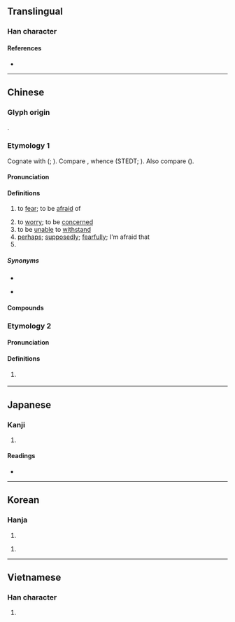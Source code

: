 {{character info}}
==Translingual==

===Han character===
{{Han char|rn=61|rad=心|as=05|sn=8|four=96000|canj=PHA|ids=⿰忄白}}

====References====
* {{Han ref|kx=0380.160|dkj=10448|dj=0708.160|hdz=42287.010|uh=6015|ud=24597|bh=A9C8|bd=43464}}

----

==Chinese==
{{zh-forms}}

===Glyph origin===
{{Han etym}}
{{Han compound|心|白|ls=psc|c1=s|c2=p|t1=heart}}.

===Etymology 1===
Cognate with {{och-l|怖}} ({{zh-ref|Wang, 1982}}; {{zh-ref|Schuessler, 2007}}). Compare {{cog|tbq-kuk-pro|*phoo(k/ŋ)||to startle; to alarm; to wake up}}, whence {{cog|lus|phâwk||to startle; to frighten}} (STEDT; {{zh-ref|Schuessler, 2007}}). Also compare {{cog|mkh-mnc-pro|*phiic||to be afraid}} ({{zh-ref|Schuessler, 2007}}).

====Pronunciation====
{{zh-pron
|m=pà
|m-s=pa4
|dg=па3
|c=paa3
|c-t=pa1
|g=pa3
|h=pfs=pha;gd=pa4
|j=pa3
|mb=pa̿
|md=pá
|mn=ml,twv:phàⁿ/tw:phà
|mn-t=pan3
|w=2pho
|x=pa4
|mc=1
|oc=1
|ma=y
|ca=LL-Q9186-Justinrleung-怕.wav
|cat=v,adv,pn
}}

====Definitions====
{{zh-hanzi}}

# to [[fear]]; to be [[afraid]] of
#: {{zh-x|怕 針 怕 血|to '''fear''' needles and blood|C}}
#: {{zh-x|佢 已經 怕 咗 你。||C}}
# to [[worry]]; to be [[concern]]ed
# to be [[unable]] to [[withstand]]
# [[perhaps]]; [[supposedly]]; [[fearfully]]; I'm afraid that
# {{surname|zh}}

=====Synonyms=====
* {{sense|to fear}}
{{zh-syn-saurus|害怕}}
{{zh-dial|害怕}}
* {{sense|to worry}}
{{zh-syn-saurus|擔心}}

====Compounds====
{{zh-der|不怕|不怕臊|受怕擔憂|只怕|可怕|哪怕|嚇怕|害怕|後怕|心驚膽怕|怕三怕四|怕不|怕不大|怕不待|怕不是|怕不道|怕事|怕人|怕人子|怕人設設|怕勢勢|怕怕|怕怖|怕懼|怕敢|怕是|怕死貪生|怕生|怕硬欺軟|怕羞|怕臊|怕道|怕長怕短|恐怕|懼怕|拈輕怕重|擔驚受怕|敢怕|欺善怕惡|欺軟怕硬|深怕|生怕|耽驚受怕|貪生怕死|那怕|駭怕|驚怕|鬼怕惡人}}

===Etymology 2===

====Pronunciation====
{{zh-pron
|m=bó
|mc=2
|oc=2
|cat=a
}}

====Definitions====
{{zh-hanzi}}

# {{lb|zh|literary}} {{zh-alt-form|泊|[[indifferent]] to [[fame]] or [[gain]]}}

{{zh-cat|Beginning|Elementary|Emotions}}

----

==Japanese==

===Kanji===
{{ja-kanji|grade=|rs=心05}}

# {{rfdef|ja|sort=心05}}

====Readings====
* {{ja-readings
|goon=へ
|kanon=は
|kun=おそ-れる
}}

----

==Korean==

===Hanja===
{{ko-hanja|두려워하다|두려워할|파}}

# {{rfdef|ko|sort=心05}}

{{ko-hanja|담담하다|담담할|백}}

# {{rfdef|ko|sort=心05}}

----

==Vietnamese==

===Han character===
{{vi-readings|reading=phạ|rs=心05}}

# {{rfdef|vi|sort=心05}}